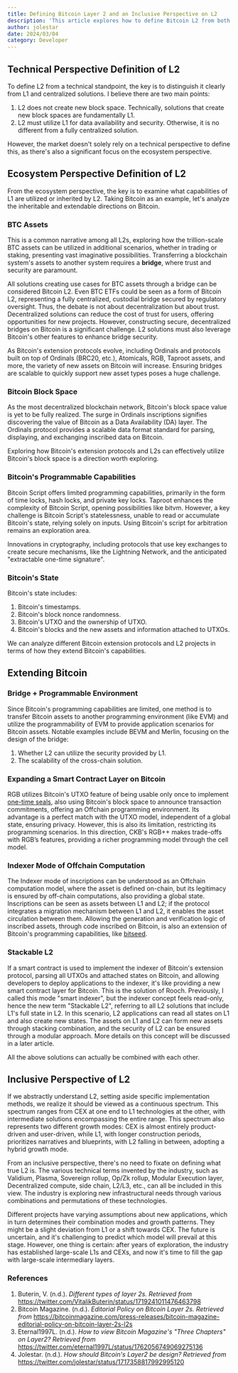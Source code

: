 ```yaml
---
title: Defining Bitcoin Layer 2 and an Inclusive Perspective on L2
description: 'This article explores how to define Bitcoin L2 from both technical and ecosystem perspectives, advocating for an inclusive perspective of L2 and analyzing Bitcoin’s extension protocols and L2 projects.'
author: jolestar
date: 2024/03/04
category: Developer
---
```



<PostHeader />

## Technical Perspective Definition of L2

To define L2 from a technical standpoint, the key is to distinguish it clearly from L1 and centralized solutions. I believe there are two main points:

1. L2 does not create new block space. Technically, solutions that create new block spaces are fundamentally L1.
2. L2 must utilize L1 for data availability and security. Otherwise, it is no different from a fully centralized solution.

However, the market doesn't solely rely on a technical perspective to define this, as there's also a significant focus on the ecosystem perspective.

## Ecosystem Perspective Definition of L2

From the ecosystem perspective, the key is to examine what capabilities of L1 are utilized or inherited by L2. Taking Bitcoin as an example, let's analyze the inheritable and extendable directions on Bitcoin.

### BTC Assets

This is a common narrative among all L2s, exploring how the trillion-scale BTC assets can be utilized in additional scenarios, whether in trading or staking, presenting vast imaginative possibilities. Transferring a blockchain system's assets to another system requires a **bridge**, where trust and security are paramount.

All solutions creating use cases for BTC assets through a bridge can be considered Bitcoin L2. Even BTC ETFs could be seen as a form of Bitcoin L2, representing a fully centralized, custodial bridge secured by regulatory oversight. Thus, the debate is not about decentralization but about trust. Decentralized solutions can reduce the cost of trust for users, offering opportunities for new projects. However, constructing secure, decentralized bridges on Bitcoin is a significant challenge. L2 solutions must also leverage Bitcoin's other features to enhance bridge security.

As Bitcoin's extension protocols evolve, including Ordinals and protocols built on top of Ordinals (BRC20, etc.), Atomicals, RGB, Taproot assets, and more, the variety of new assets on Bitcoin will increase. Ensuring bridges are scalable to quickly support new asset types poses a huge challenge.

### Bitcoin Block Space

As the most decentralized blockchain network, Bitcoin's block space value is yet to be fully realized. The surge in Ordinals inscriptions signifies discovering the value of Bitcoin as a Data Availability (DA) layer. The Ordinals protocol provides a scalable data format standard for parsing, displaying, and exchanging inscribed data on Bitcoin.

Exploring how Bitcoin's extension protocols and L2s can effectively utilize Bitcoin's block space is a direction worth exploring.

### Bitcoin's Programmable Capabilities

Bitcoin Script offers limited programming capabilities, primarily in the form of time locks, hash locks, and private key locks. Taproot enhances the complexity of Bitcoin Script, opening possibilities like bitvm. However, a key challenge is Bitcoin Script's statelessness, unable to read or accumulate Bitcoin's state, relying solely on inputs. Using Bitcoin's script for arbitration remains an exploration area.

Innovations in cryptography, including protocols that use key exchanges to create secure mechanisms, like the Lightning Network, and the anticipated "extractable one-time signature".

### Bitcoin's State

Bitcoin's state includes:

1. Bitcoin's timestamps.
2. Bitcoin's block nonce randomness.
3. Bitcoin's UTXO and the ownership of UTXO.
4. Bitcoin's blocks and the new assets and information attached to UTXOs.

We can analyze different Bitcoin extension protocols and L2 projects in terms of how they extend Bitcoin's capabilities.

## Extending Bitcoin

### Bridge + Programmable Environment

Since Bitcoin's programming capabilities are limited, one method is to transfer Bitcoin assets to another programming environment (like EVM) and utilize the programmability of EVM to provide application scenarios for Bitcoin assets. Notable examples include BEVM and Merlin, focusing on the design of the bridge:

1. Whether L2 can utilize the security provided by L1.
2. The scalability of the cross-chain solution.

### Expanding a Smart Contract Layer on Bitcoin

RGB utilizes Bitcoin's UTXO feature of being usable only once to implement [one-time seals](https://www.btcstudy.org/2023/01/10/overview-of-the-main-concepts-and-features-of-the-rgb-design/), also using Bitcoin's block space to announce transaction commitments, offering an Offchain programming environment. Its advantage is a perfect match with the UTXO model, independent of a global state, ensuring privacy. However, this is also its limitation, restricting its programming scenarios. In this direction, CKB's RGB++ makes trade-offs with RGB’s features, providing a richer programming model through the cell model.

### Indexer Mode of Offchain Computation

The Indexer mode of inscriptions can be understood as an Offchain computation model, where the asset is defined on-chain, but its legitimacy is ensured by off-chain computations, also providing a global state. Inscriptions can be seen as assets between L1 and L2; if the protocol integrates a migration mechanism between L1 and L2, it enables the asset circulation between them. Allowing the generation and verification logic of inscribed assets, through code inscribed on Bitcoin, is also an extension of Bitcoin's programming capabilities, like [bitseed](https://bitseed.pro/).

### Stackable L2

If a smart contract is used to implement the indexer of Bitcoin's extension protocol, parsing all UTXOs and attached states on Bitcoin, and allowing developers to deploy applications to the indexer, it's like providing a new smart contract layer for Bitcoin. This is the solution of Rooch. Previously, I called this mode "smart indexer", but the indexer concept feels read-only, hence the new term "Stackable L2", referring to all L2 solutions that include L1's full state in L2. In this scenario, L2 applications can read all states on L1 and also create new states. The assets on L1 and L2 can form new assets through stacking combination, and the security of L2 can be ensured through a modular approach. More details on this concept will be discussed in a later article.

All the above solutions can actually be combined with each other.

## Inclusive Perspective of L2

If we abstractly understand L2, setting aside specific implementation methods, we realize it should be viewed as a continuous spectrum. This spectrum ranges from CEX at one end to L1 technologies at the other, with intermediate solutions encompassing the entire range. This spectrum also represents two different growth modes: CEX is almost entirely product-driven and user-driven, while L1, with longer construction periods, prioritizes narratives and blueprints, with L2 falling in between, adopting a hybrid growth mode.

From an inclusive perspective, there's no need to fixate on defining what true L2 is. The various technical terms invented by the industry, such as Validium, Plasma, Sovereign rollup, Op/Zk rollup, Modular Execution layer, Decentralized compute, side chain, L2/L3, etc., can all be included in this view. The industry is exploring new infrastructural needs through various combinations and permutations of these technologies.

Different projects have varying assumptions about new applications, which in turn determines their combination modes and growth patterns. They might be a slight deviation from L1 or a shift towards CEX. The future is uncertain, and it's challenging to predict which model will prevail at this stage. However, one thing is certain: after years of exploration, the industry has established large-scale L1s and CEXs, and now it's time to fill the gap with large-scale intermediary layers.

### References

1. Buterin, V. (n.d.). *Different types of layer 2s. Retrieved from* https://twitter.com/VitalikButerin/status/1719241011476463798 
2. Bitcoin Magazine. (n.d.). *Editorial Policy on Bitcoin Layer 2s. Retrieved from* https://bitcoinmagazine.com/press-releases/bitcoin-magazine-editorial-policy-on-bitcoin-layer-2s-l2s
3. Eternal1997L. (n.d.). *How to view Bitcoin Magazine's "Three Chapters" on Layer2? Retrieved from* https://twitter.com/eternal1997L/status/1762056749069275136
4. Jolestar. (n.d.). *How should Bitcoin's Layer2 be design? Retrieved from* https://twitter.com/jolestar/status/1717358817992995120
